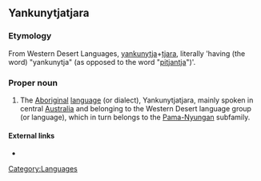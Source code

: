 ==Yankunytjatjara==
{{wikipedia}}

===Etymology===
From Western Desert Languages, [[yankunytja]]+[[tjara]], literally 'having (the word) "yankunytja" (as opposed to the word "[[pitjantja]]")'.

===Proper noun===

# The [[Aboriginal]] [[language]] (or dialect), Yankunytjatjara, mainly spoken in central [[Australia]] and belonging to the Western Desert language group (or language), which in turn belongs to the [[Pama-Nyungan]] subfamily.

====External links====
* {{ethnologue|code=kdd}}

[[Category:Languages]]
[[Category:Yankunytjatjara language| ]]